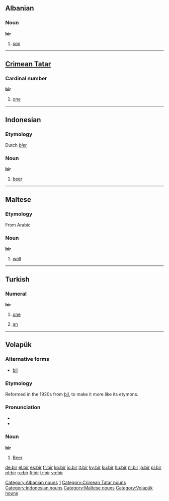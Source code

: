 ==Albanian==
===Noun===
'''bir'''

#[[son]]

[[Category:Albanian nouns]]

----
==[[Crimean Tatar]]==

===Cardinal number===
'''bir'''

# {{cardinal|lang=crh}} [[one]]
[[Category:crh:Cardinal numbers|1]]
[[Category:Crimean Tatar nouns]]

----

==Indonesian==
===Etymology===
Dutch ''[[bier]]''
===Noun===
'''bir'''

#[[beer]]

[[Category:Indonesian nouns]]

----

==Maltese==
===Etymology===
From Arabic
===Noun===
'''bir'''

#[[well]]

[[Category:Maltese nouns]]


----

==Turkish==
===Numeral===
'''bir'''

# {{cardinal|lang=tr}} [[one]]
# [[an]]

----

==Volapük==
{{vo-noun|bad}}
===Alternative forms===
*[[bil#Volapük|bil]]

===Etymology===
Reformed in the 1920s from [[bil#Volapük|bil]], to make it more like its etymons.

===Pronunciation===
*{{IPA|/bir/}}
*{{SAMPA|/bir/}}

===Noun===
'''bir'''
#[[beer|Beer]]

[[Category:Volapük nouns]]

[[de:bir]]
[[el:bir]]
[[es:bir]]
[[fr:bir]]
[[ko:bir]]
[[io:bir]]
[[it:bir]]
[[ky:bir]]
[[ku:bir]]
[[hu:bir]]
[[nl:bir]]
[[ja:bir]]
[[pl:bir]]
[[pt:bir]]
[[ru:bir]]
[[fi:bir]]
[[tr:bir]]
[[vo:bir]]